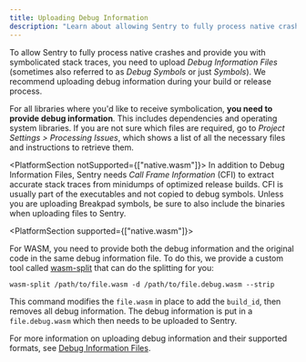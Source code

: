 ```yaml
---
title: Uploading Debug Information
description: "Learn about allowing Sentry to fully process native crashes and provide you with symbolicated stack traces, by uploading Debug Information Files (sometimes also referred to as Debug Symbols or just Symbols)."
---
```


To allow Sentry to fully process native crashes and provide you with
symbolicated stack traces, you need to upload _Debug Information Files_
(sometimes also referred to as _Debug Symbols_ or just _Symbols_). We recommend
uploading debug information during your build or release process.

For all libraries where you'd like to receive symbolication, **you need
to provide debug information**. This includes dependencies and operating system
libraries. If you are not sure which files are required, go to _Project
Settings > Processing Issues_, which shows a list of all the necessary files and
instructions to retrieve them.

<PlatformSection notSupported={["native.wasm"]}>
In addition to Debug Information Files, Sentry needs _Call Frame Information_
(CFI) to extract accurate stack traces from minidumps of optimized release
builds. CFI is usually part of the executables and not copied to debug symbols.
Unless you are uploading Breakpad symbols, be sure to also include the binaries
when uploading files to Sentry.
</PlatformSection>

<PlatformSection supported={["native.wasm"]}>

For WASM, you need to provide both the debug information and the original code
in the same debug information file.  To do this, we provide a custom
tool called [wasm-split](https://github.com/getsentry/symbolicator/tree/master/wasm-split)
that can do the splitting for you:

```shell
wasm-split /path/to/file.wasm -d /path/to/file.debug.wasm --strip
```

This command modifies the `file.wasm` in place to add the `build_id`, then removes all
debug information. The debug information is put in a `file.debug.wasm` which 
then needs to be uploaded to Sentry.

</PlatformSection>

For more information on uploading debug information and their supported formats,
see [Debug Information Files](/workflow/debug-files/).
